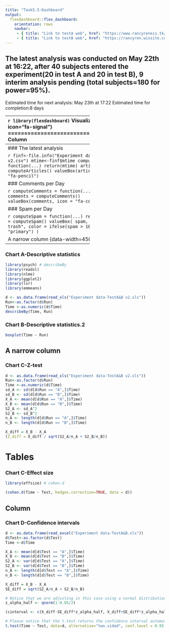```yaml
---
title: "Task5.5-Dashboard"
output: 
  flexdashboard::flex_dashboard:
    orientation: rows
    navbar:
     - { title: "Link to testA web", href: "https://www.rancyreneis.tk/" }
     - { title: "Link to testB web", href: "https://rancyren.wixsite.com/website-1" }
---
```

The latest analysis was conducted on May 22th at 16:22, after 40 subjects entered the experiment(20 in test A and 20 in test B), 9 interim analysis pending (total subjects=180 for power=95%).
---
Estimated time for next analysis: May 23th at 17:22
Estimated time for completion:8 days

---
```r
library(flexdashboard)
```
Visualizations {data-icon="fa-signal"}
===================================== 
Column 
-------------------------------------
### The latest analysis

```r
finf<-file.info("Experiment data-TestA&B v2.csv")
mtime<-finf$mtime
computeArticles = function(...) return(mtime)
articles = computeArticles()
valueBox(articles, icon = "fa-pencil")
```

### Comments per Day

```r
computeComments = function(...) return(126)
comments = computeComments()
valueBox(comments, icon = "fa-comments")
```

### Spam per Day

```r
computeSpam = function(...) return(15)
spam = computeSpam()
valueBox(
  spam, icon = "fa-trash",
  color = ifelse(spam > 10, "warning", "primary")
)
```
    
A narrow column {data-width=450}
-----------------------------------------------------------------------

### Chart A-Descriptive statistics
```r
library(psych) # describeBy
library(readxl)
library(nlme)
library(ggplot2)
library(lsr)
library(emmeans)
```


```r
d <- as.data.frame(read_xls("Experiment data-TestA&B v2.xls"))
Run<-as.factor(d$Run)
Time <-as.numeric(d$Time)
describeBy(Time, Run)
```

### Chart B-Descriptive statistics.2
```r
boxplot(Time ~ Run)
```

A narrow column {data-height=100}
-----------------------------------------------------------------------

### Chart C-Z-test

```r
d <- as.data.frame(read_xls("Experiment data-TestA&B v2.xls"))
Run<-as.factor(d$Run)
Time <-as.numeric(d$Time)
sd_A <- sd(d[d$Run == "A",]$Time)
sd_B <- sd(d[d$Run == "B",]$Time)
X_A <- mean(d[d$Run == "A",]$Time)
X_B <- mean(d[d$Run == "B",]$Time)
S2_A <- sd_A^2
S2_B <- sd_B^2
n_A <- length(d[d$Run == "A",]$Time)
n_B <- length(d[d$Run == "B",]$Time)

X_diff = X_B - X_A
(Z_diff = X_diff / sqrt(S2_A/n_A + S2_B/n_B))
```
Tables {data-icon="fa-table"}
=====================================     

### Chart C-Effect size
```r
library(effsize) # cohen.d

(cohen.d(Time ~ Test, hedges.correction=TRUE, data = d))
```


Column {data-width=350}
-----------------------------------------------------------------------
### Chart D-Confidence intervals


```r
d <- as.data.frame(read_excel("Experiment data-TestA&B.xls"))
d$Test<-as.factor(d$Test)
Time <-d$Time

X_A <- mean(d[d$Test == "A",]$Time)
X_B <- mean(d[d$Test == "B",]$Time)
S2_A <- var(d[d$Test == "A",]$Time)
S2_B <- var(d[d$Test == "B",]$Time)
n_A <- length(d[d$Test == "A",]$Time)
n_B <- length(d[d$Test == "B",]$Time)

X_diff = X_B - X_A
SE_diff = sqrt(S2_A/n_A + S2_B/n_B)

# Notice that we are adjusting in this case using a normal distribution, not the t distribution
z_alpha_half <- qnorm(1-0.05/2)

(cinterval <- c(X_diff-SE_diff*z_alpha_half, X_diff+SE_diff*z_alpha_half))

# Please notice that the t.test returns the confidence interval automatically
t.test(Time ~ Test, data=d, alternative="two.sided", conf.level = 0.95, var.equal=TRUE)
```
